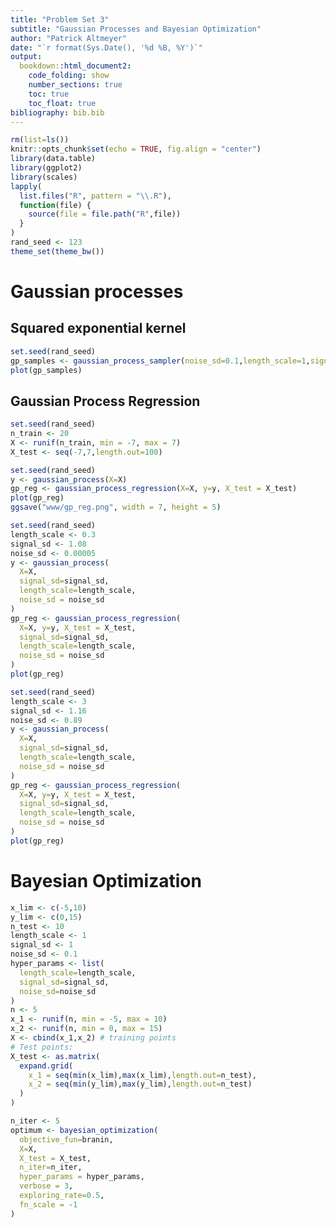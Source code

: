 ```yaml
---
title: "Problem Set 3"
subtitle: "Gaussian Processes and Bayesian Optimization"
author: "Patrick Altmeyer"
date: "`r format(Sys.Date(), '%d %B, %Y')`"
output: 
  bookdown::html_document2:
    code_folding: show
    number_sections: true
    toc: true
    toc_float: true
bibliography: bib.bib
---
```


```r
rm(list=ls())
knitr::opts_chunk$set(echo = TRUE, fig.align = "center")
library(data.table)
library(ggplot2)
library(scales)
lapply(
  list.files("R", pattern = "\\.R"),
  function(file) {
    source(file = file.path("R",file))
  }
)
rand_seed <- 123
theme_set(theme_bw())
```

# Gaussian processes

## Squared exponential kernel

```r
set.seed(rand_seed)
gp_samples <- gaussian_process_sampler(noise_sd=0.1,length_scale=1,signal_sd=1)
plot(gp_samples)
```

## Gaussian Process Regression

```r
set.seed(rand_seed)
n_train <- 20
X <- runif(n_train, min = -7, max = 7)
X_test <- seq(-7,7,length.out=100)
```

```r
set.seed(rand_seed)
y <- gaussian_process(X=X)
gp_reg <- gaussian_process_regression(X=X, y=y, X_test = X_test)
plot(gp_reg)
ggsave("www/gp_reg.png", width = 7, height = 5)
```

```r
set.seed(rand_seed)
length_scale <- 0.3
signal_sd <- 1.08
noise_sd <- 0.00005
y <- gaussian_process(
  X=X, 
  signal_sd=signal_sd, 
  length_scale=length_scale, 
  noise_sd = noise_sd
)
gp_reg <- gaussian_process_regression(
  X=X, y=y, X_test = X_test, 
  signal_sd=signal_sd, 
  length_scale=length_scale, 
  noise_sd = noise_sd
)
plot(gp_reg)
```

```r
set.seed(rand_seed)
length_scale <- 3
signal_sd <- 1.16
noise_sd <- 0.89
y <- gaussian_process(
  X=X, 
  signal_sd=signal_sd, 
  length_scale=length_scale, 
  noise_sd = noise_sd
)
gp_reg <- gaussian_process_regression(
  X=X, y=y, X_test = X_test, 
  signal_sd=signal_sd, 
  length_scale=length_scale, 
  noise_sd = noise_sd
)
plot(gp_reg)
```

# Bayesian Optimization

```r
x_lim <- c(-5,10)
y_lim <- c(0,15)
n_test <- 10
length_scale <- 1
signal_sd <- 1
noise_sd <- 0.1
hyper_params <- list(
  length_scale=length_scale,
  signal_sd=signal_sd,
  noise_sd=noise_sd
)
n <- 5
x_1 <- runif(n, min = -5, max = 10)
x_2 <- runif(n, min = 0, max = 15)
X <- cbind(x_1,x_2) # training points
# Test points:
X_test <- as.matrix(
  expand.grid( 
    x_1 = seq(min(x_lim),max(x_lim),length.out=n_test),
    x_2 = seq(min(y_lim),max(y_lim),length.out=n_test)
  )
)
```

```r
n_iter <- 5
optimum <- bayesian_optimization(
  objective_fun=branin,
  X=X, 
  X_test = X_test,
  n_iter=n_iter,
  hyper_params = hyper_params,
  verbose = 3,
  exploring_rate=0.5,
  fn_scale = -1
)
```

